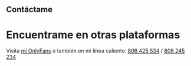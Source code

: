 ## Contáctame
# Encuentrame en otras plataformas
Visita [mi OnlyFans](https://www.lekoarts.de?utm_source=cara&utm_medium=Starter) o también en mi línea caliente: [806 425 534](https://www.twitter.com/lekoarts_de) / [806 245 234](https://www.linkedin.com/in/lennart-joergens/)
